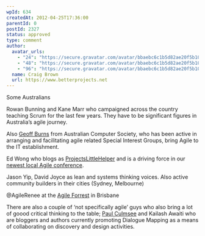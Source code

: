 ```yaml
---
wpId: 634
createdAt: 2012-04-25T17:36:00
parentId: 0
postId: 2327
status: approved
type: comment
author:
  avatar_urls:
    - "24": "https://secure.gravatar.com/avatar/bbaebc6c1b5d82ae20f5b10961a7cee2?s=24&d=mm&r=g"
    - "48": "https://secure.gravatar.com/avatar/bbaebc6c1b5d82ae20f5b10961a7cee2?s=48&d=mm&r=g"
    - "96": "https://secure.gravatar.com/avatar/bbaebc6c1b5d82ae20f5b10961a7cee2?s=96&d=mm&r=g"
  name: Craig Brown
  url: https://www.betterprojects.net
---
```


Some Australians

Rowan Bunning and Kane Marr who campaigned across the country teaching Scrum for the last few years. They have to be significant figures in Australia’s agile journey.

Also [Geoff Burns](https://www.meetup.com/scrum-12/members/8335565/) from Australian Computer Society, who has been active in arranging and facilitating agile related Special Interest Groups, bring Agile to the IT establishment.

Ed Wong who blogs as [ProjectsLittleHelper](https://projectslittlehelper.com/) and is a driving force in our [newest local Agile conference](https://www.lastconference.com/).

Jason Yip, David Joyce as lean and systems thinking voices. Also active community builders in their cities (Sydney, Melbourne)

@AgileRenee at the [Agile Forrest](https://agileforest.com/author/agileforest/) in Brisbane

There are also a couple of ‘not specifically agile’ guys who also bring a lot of goood critical thinking to the table; [Paul Culmsee](https://globalsensemaking.net/profile/PaulCulmsee) and Kailash Awaiti who are bloggers and authors currently promoting Dialogue Mapping as a means of collaborating on discovery and design activities.
